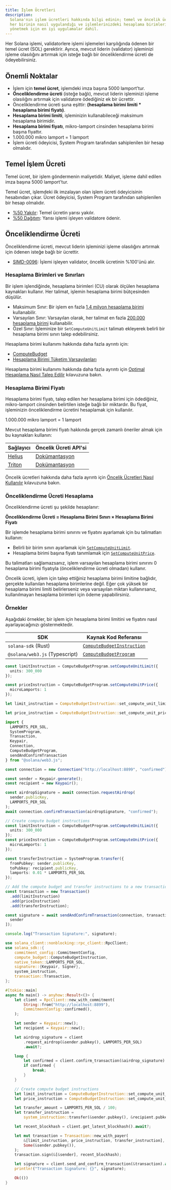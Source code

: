 ```yaml
---
title: İşlem Ücretleri
description:
  Solana'nın işlem ücretleri hakkında bilgi edinin; temel ve öncelik ücretleri,
  her birinin nasıl uygulandığı ve işlemlerinizdeki hesaplama birimlerini
  yönetmek için en iyi uygulamalar dahil.
---
```


Her Solana işlemi, validatorlere işlemi işlemeleri karşılığında ödenen bir temel
ücret (SOL) gerektirir. Ayrıca, mevcut liderin (validator) işleminizi işleme
olasılığını artırmak için isteğe bağlı bir önceliklendirme ücreti de
ödeyebilirsiniz.

## Önemli Noktalar

- İşlem için **temel ücret**, işlemdeki imza başına 5000 lamport'tur.
- **Önceliklendirme ücreti** (isteğe bağlı), mevcut liderin işleminizi işleme
  olasılığını artırmak için validatore ödediğiniz ek bir ücrettir.
- Önceliklendirme ücreti şuna eşittir: **(hesaplama birimi limiti \* hesaplama
  birimi fiyatı)**.
- **Hesaplama birimi limiti**, işleminizin kullanabileceği maksimum hesaplama
  birimidir.
- **Hesaplama birimi fiyatı**, mikro-lamport cinsinden hesaplama birimi başına
  fiyattır.
- 1.000.000 mikro lamport = 1 lamport
- İşlem ücreti ödeyicisi, System Program tarafından sahiplenilen bir hesap
  olmalıdır.

## Temel İşlem Ücreti

Temel ücret, bir işlem göndermenin maliyetidir. Maliyet, işleme dahil edilen
imza başına 5000 lamport'tur.

Temel ücret, işlemdeki ilk imzalayan olan işlem ücreti ödeyicisinin hesabından
çıkar. Ücret ödeyicisi, System Program tarafından sahiplenilen bir hesap
olmalıdır.

- [%50 Yakılır](https://github.com/anza-xyz/agave/blob/v2.1.13/sdk/fee-calculator/src/lib.rs#L70):
  Temel ücretin yarısı yakılır.
- [%50 Dağıtım](https://github.com/anza-xyz/agave/blob/e621336acad4f5d6e5b860eaa1b074b01c99253c/runtime/src/bank/fee_distribution.rs#L58-L62):
  Yarısı işlemi işleyen validatore ödenir.

## Önceliklendirme Ücreti

Önceliklendirme ücreti, mevcut liderin işleminizi işleme olasılığını artırmak
için ödenen isteğe bağlı bir ücrettir.

- [SIMD-0096](https://github.com/solana-foundation/solana-improvement-documents/blob/main/proposals/0096-reward-collected-priority-fee-in-entirety.md):
  İşlemi işleyen validator, öncelik ücretinin %100'ünü alır.

### Hesaplama Birimleri ve Sınırları

Bir işlem işlendiğinde, hesaplama birimleri (CU) olarak ölçülen hesaplama
kaynakları kullanır. Her talimat, işlemin hesaplama birimi bütçesinden düşülür.

- Maksimum Sınır: Bir işlem en fazla
  [1.4 milyon hesaplama birimi](https://github.com/anza-xyz/agave/blob/v2.1.13/compute-budget/src/compute_budget_limits.rs#L14)
  kullanabilir.
- Varsayılan Sınır: Varsayılan olarak, her talimat en fazla
  [200.000 hesaplama birimi](https://github.com/anza-xyz/agave/blob/v2.1.13/compute-budget/src/compute_budget_limits.rs#L10)
  kullanabilir.
- Özel Sınır: İşleminize bir `SetComputeUnitLimit` talimatı ekleyerek belirli
  bir hesaplama birimi sınırı talep edebilirsiniz.

Hesaplama birimi kullanımı hakkında daha fazla ayrıntı için:

- [ComputeBudget](https://github.com/anza-xyz/agave/blob/v2.1.13/compute-budget/src/compute_budget.rs#L22-L130)
- [Hesaplama Birimi Tüketim Varsayılanları](https://github.com/anza-xyz/agave/blob/v2.1.13/compute-budget/src/compute_budget.rs#L149-L197)

Hesaplama birimi kullanımı hakkında daha fazla ayrıntı için
[Optimal Hesaplama Nasıl Talep Edilir](/developers/guides/advanced/how-to-request-optimal-compute)
kılavuzuna bakın.

### Hesaplama Birimi Fiyatı

Hesaplama birimi fiyatı, talep edilen her hesaplama birimi için ödediğiniz,
mikro-lamport cinsinden belirtilen isteğe bağlı bir miktardır. Bu fiyat,
işleminizin önceliklendirme ücretini hesaplamak için kullanılır.

<Callout>1.000.000 mikro lamport = 1 lamport</Callout>

Mevcut hesaplama birimi fiyatı hakkında gerçek zamanlı öneriler almak için bu
kaynakları kullanın:

| Sağlayıcı                         | Öncelik Ücreti API'si                                                             |
| --------------------------------- | --------------------------------------------------------------------------------- |
| [Helius](https://www.helius.dev/) | [Dokümantasyon](https://docs.helius.dev/solana-apis/priority-fee-api)             |
| [Triton](https://triton.one/)     | [Dokümantasyon](https://docs.triton.one/chains/solana/improved-priority-fees-api) |

Öncelik ücretleri hakkında daha fazla ayrıntı için
[Öncelik Ücretleri Nasıl Kullanılır](/developers/guides/advanced/how-to-use-priority-fees)
kılavuzuna bakın.

### Önceliklendirme Ücreti Hesaplama

Önceliklendirme ücreti şu şekilde hesaplanır:

**Önceliklendirme Ücreti = Hesaplama Birimi Sınırı × Hesaplama Birimi Fiyatı**

Bir işlemde hesaplama birimi sınırını ve fiyatını ayarlamak için bu talimatları
kullanın:

- Belirli bir birim sınırı ayarlamak için
  [`SetComputeUnitLimit`](https://github.com/anza-xyz/agave/blob/v2.1.13/sdk/src/compute_budget.rs#L42-L44).
- Hesaplama birimi başına fiyatı tanımlamak için
  [`SetComputeUnitPrice`](https://github.com/anza-xyz/agave/blob/v2.1.13/sdk/src/compute_budget.rs#L48-L50).

<Callout>

Bu talimatları sağlamazsanız, işlem varsayılan hesaplama birimi sınırını 0
hesaplama birimi fiyatıyla (önceliklendirme ücreti olmadan) kullanır.

Öncelik ücreti, işlem için talep ettiğiniz hesaplama birimi limitine bağlıdır,
gerçekte kullanılan hesaplama birimlerine değil. Eğer çok yüksek bir hesaplama
birimi limiti belirlerseniz veya varsayılan miktarı kullanırsanız, kullanılmayan
hesaplama birimleri için ödeme yapabilirsiniz.

</Callout>

### Örnekler

Aşağıdaki örnekler, bir işlem için hesaplama birimi limitini ve fiyatını nasıl
ayarlayacağınızı göstermektedir.

| SDK                            | Kaynak Kod Referansı                                                                                                           |
| ------------------------------ | ------------------------------------------------------------------------------------------------------------------------------ |
| `solana-sdk` (Rust)            | [`ComputeBudgetInstruction`](https://github.com/anza-xyz/agave/blob/v2.1.13/sdk/src/compute_budget.rs#L17-L31)                 |
| `@solana/web3.js` (Typescript) | [`ComputeBudgetProgram`](https://github.com/solana-foundation/solana-web3.js/blob/v1.98.0/src/programs/compute-budget.ts#L218) |

<CodeTabs storage="compute-budget">

```ts !! title="Typescript"
const limitInstruction = ComputeBudgetProgram.setComputeUnitLimit({
  units: 300_000
});

const priceInstruction = ComputeBudgetProgram.setComputeUnitPrice({
  microLamports: 1
});
```

```rust !! title="Rust"
let limit_instruction = ComputeBudgetInstruction::set_compute_unit_limit(300_000);

let price_instruction = ComputeBudgetInstruction::set_compute_unit_price(1);
```

</CodeTabs>

<CodeTabs storage="compute-budget" flags="r">

```ts !! title="Typescript"
import {
  LAMPORTS_PER_SOL,
  SystemProgram,
  Transaction,
  Keypair,
  Connection,
  ComputeBudgetProgram,
  sendAndConfirmTransaction
} from "@solana/web3.js";

const connection = new Connection("http://localhost:8899", "confirmed");

const sender = Keypair.generate();
const recipient = new Keypair();

const airdropSignature = await connection.requestAirdrop(
  sender.publicKey,
  LAMPORTS_PER_SOL
);
await connection.confirmTransaction(airdropSignature, "confirmed");

// Create compute budget instructions
const limitInstruction = ComputeBudgetProgram.setComputeUnitLimit({
  units: 300_000
});
const priceInstruction = ComputeBudgetProgram.setComputeUnitPrice({
  microLamports: 1
});

const transferInstruction = SystemProgram.transfer({
  fromPubkey: sender.publicKey,
  toPubkey: recipient.publicKey,
  lamports: 0.01 * LAMPORTS_PER_SOL
});

// Add the compute budget and transfer instructions to a new transaction
const transaction = new Transaction()
  .add(limitInstruction)
  .add(priceInstruction)
  .add(transferInstruction);

const signature = await sendAndConfirmTransaction(connection, transaction, [
  sender
]);

console.log("Transaction Signature:", signature);
```

```rust !! title="Rust"
use solana_client::nonblocking::rpc_client::RpcClient;
use solana_sdk::{
    commitment_config::CommitmentConfig,
    compute_budget::ComputeBudgetInstruction,
    native_token::LAMPORTS_PER_SOL,
    signature::{Keypair, Signer},
    system_instruction,
    transaction::Transaction,
};

#[tokio::main]
async fn main() -> anyhow::Result<()> {
    let client = RpcClient::new_with_commitment(
        String::from("http://localhost:8899"),
        CommitmentConfig::confirmed(),
    );

    let sender = Keypair::new();
    let recipient = Keypair::new();

    let airdrop_signature = client
        .request_airdrop(&sender.pubkey(), LAMPORTS_PER_SOL)
        .await?;

    loop {
        let confirmed = client.confirm_transaction(&airdrop_signature).await?;
        if confirmed {
            break;
        }
    }

    // Create compute budget instructions
    let limit_instruction = ComputeBudgetInstruction::set_compute_unit_limit(300_000);
    let price_instruction = ComputeBudgetInstruction::set_compute_unit_price(1);

    let transfer_amount = LAMPORTS_PER_SOL / 100;
    let transfer_instruction =
        system_instruction::transfer(&sender.pubkey(), &recipient.pubkey(), transfer_amount);

    let recent_blockhash = client.get_latest_blockhash().await?;

    let mut transaction = Transaction::new_with_payer(
        &[limit_instruction, price_instruction, transfer_instruction],
        Some(&sender.pubkey()),
    );
    transaction.sign(&[&sender], recent_blockhash);

    let signature = client.send_and_confirm_transaction(&transaction).await?;
    println!("Transaction Signature: {}", signature);

    Ok(())
}
```

</CodeTabs>

